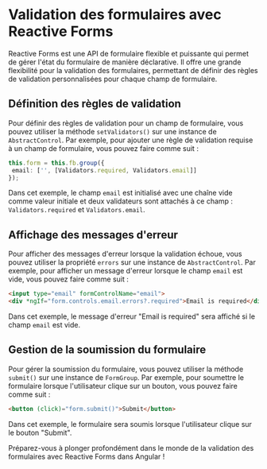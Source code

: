 # Validation des formulaires avec Reactive Forms

Reactive Forms est une API de formulaire flexible et puissante qui permet de gérer l'état du formulaire de manière déclarative. Il offre une grande flexibilité pour la validation des formulaires, permettant de définir des règles de validation personnalisées pour chaque champ de formulaire.

## Définition des règles de validation

Pour définir des règles de validation pour un champ de formulaire, vous pouvez utiliser la méthode `setValidators()` sur une instance de `AbstractControl`. Par exemple, pour ajouter une règle de validation requise à un champ de formulaire, vous pouvez faire comme suit :

```typescript copy
this.form = this.fb.group({
 email: ['', [Validators.required, Validators.email]]
});
```

Dans cet exemple, le champ `email` est initialisé avec une chaîne vide comme valeur initiale et deux validateurs sont attachés à ce champ : `Validators.required` et `Validators.email`.

## Affichage des messages d'erreur

Pour afficher des messages d'erreur lorsque la validation échoue, vous pouvez utiliser la propriété `errors` sur une instance de `AbstractControl`. Par exemple, pour afficher un message d'erreur lorsque le champ `email` est vide, vous pouvez faire comme suit :

```html copy
<input type="email" formControlName="email">
<div *ngIf="form.controls.email.errors?.required">Email is required</div>
```

Dans cet exemple, le message d'erreur "Email is required" sera affiché si le champ `email` est vide.

## Gestion de la soumission du formulaire

Pour gérer la soumission du formulaire, vous pouvez utiliser la méthode `submit()` sur une instance de `FormGroup`. Par exemple, pour soumettre le formulaire lorsque l'utilisateur clique sur un bouton, vous pouvez faire comme suit :

```html copy
<button (click)="form.submit()">Submit</button>
```

Dans cet exemple, le formulaire sera soumis lorsque l'utilisateur clique sur le bouton "Submit".

Préparez-vous à plonger profondément dans le monde de la validation des formulaires avec Reactive Forms dans Angular !
